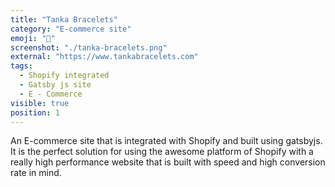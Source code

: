```yaml
---
title: "Tanka Bracelets"
category: "E-commerce site"
emoji: "🛒"
screenshot: "./tanka-bracelets.png"
external: "https://www.tankabracelets.com"
tags:
  - Shopify integrated
  - Gatsby js site
  - E - Commerce
visible: true
position: 1
---
```


An E-commerce site that is integrated with Shopify and built using gatsbyjs.
It is the perfect solution for using the awesome platform of Shopify with a really high performance website that is built with speed and high conversion rate in mind.
